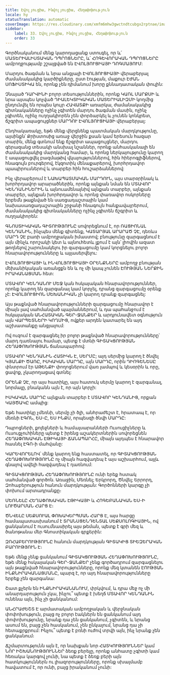 ```yaml
---
title: Էվոլյուցիա, Ինվոլյուցիա, Հեղափոխություն
locale: hy
statusTranslation: automatic
coverImage: https://res.cloudinary.com/xmfm6mhw3gwctndtcubgx2rptnae/image/upload/v1740337243/small_cover_educacion_fundamental_a051170f1c.webp
sidebar:
    label: 33. Էվոլյուցիա, Ինվոլյուցիա, Հեղափոխություն
    order: 33
---
```

Գործնականում մենք կարողացանք ստուգել, որ և՛ ՄԱՏԵՐԻԱԼԻՍՏԱԿԱՆ ԴՊՐՈՑՆԵՐԸ, և՛ ՀՈԳԵՎՈՐԱԿԱՆ ԴՊՐՈՑՆԵՐԸ ամբողջությամբ շշալցված են ԷՎՈԼՅՈՒՑԻԱՅԻ ԴՈԳՄԱՅՈՒՄ:

Մարդու ծագման և նրա անցյալի ԷՎՈԼՅՈՒՑԻԱՅԻ վերաբերյալ ժամանակակից կարծիքները, ըստ էության, մաքուր ԷԺԱՆ ՍՈՖԻՍՏԻԿԱ են, որոնք չեն դիմանում խորը քննադատական փուլին:

Չնայած ԴԱՐՎԻՆԻ բոլոր տեսություններին, որոնք ԿԱՌԼ ՄԱՐՔՍԻ և նրա այսպես կոչված ԴԻԱԼԵԿՏԻԿԱԿԱՆ ՄԱՏԵՐԻԱԼԻԶՄԻ կողմից ընդունվել են որպես կույր ՀԱՎԱՏՔԻ առարկա, ժամանակակից գիտնականները ոչինչ չգիտեն մարդու ծագման մասին, ոչինչ չգիտեն, ոչինչ ուղղակիորեն չեն փորձարկել և չունեն կոնկրետ, ճշգրիտ ապացույցներ ՄԱՐԴՈՒ ԷՎՈԼՅՈՒՑԻԱՅԻ վերաբերյալ:

Ընդհակառակը, եթե մենք վերցնենք պատմական մարդկությունը, այսինքն՝ Քրիստոսից առաջ վերջին քսան կամ երեսուն հազար տարին, մենք գտնում ենք ճշգրիտ ապացույցներ, մարդու գերազանց տեսակի անսխալ նշաններ, որոնք անհասկանալի են ժամանակակից մարդկանց համար, և որոնց ներկայությունը կարող է ապացուցվել բազմաթիվ վկայություններով, հին հիերոգլիֆներով, հնագույն բուրգերով, էկզոտիկ մենաքարերով, խորհրդավոր պապիրուսներով և տարբեր հին հուշարձաններով:

Ինչ վերաբերում է ՆԱԽԱՊԱՏՄԱԿԱՆ ՄԱՐԴՈՒՆ, այս տարօրինակ և խորհրդավոր արարածներին, որոնք այնքան նման են ՄՏԱՎՈՐ ԿԵՆԴԱՆԻՆԵՐԻՆ և այնուամենայնիվ այնքան տարբեր, այնքան տարբեր, այնքան խորհրդավոր և որոնց փառավոր ոսկորները երբեմն թաքնված են սառցադաշտային կամ նախասառցադաշտային շրջանի հնագույն հանքավայրերում, ժամանակակից գիտնականները ոչինչ չգիտեն ճշգրիտ և ուղղակիորեն:

ԳՆՈՍՏԻԿԱԿԱՆ ԳԻՏՈՒԹՅՈՒՆԸ սովորեցնում է, որ ՌԱՑԻՈՆԱԼ ԿԵՆԴԱՆԻՆ, ինչպես մենք գիտենք, ԿԱՏԱՐՅԱԼ ԱՐԱՐԱԾ ՉԷ, դեռևս ՄԱՐԴ ՉԷ բառի ամբողջական իմաստով; բնությունը զարգացնում է այն մինչև որոշակի կետ և այնուհետև լքում է այն՝ լիովին ազատ թողնելով շարունակելու իր զարգացումը կամ կորցնելու բոլոր հնարավորությունները և այլասերվելու:

ԷՎՈԼՅՈՒՑԻԱՅԻ և ԻՆՎՈԼՅՈՒՑԻԱՅԻ ՕՐԵՆՔՆԵՐԸ ամբողջ բնության մեխանիկական առանցքն են և ոչ մի կապ չունեն ԷՈՒԹՅԱՆ ՆԵՐՔԻՆ ԻՐԱԿԱՆԱՑՄԱՆ հետ:

ՄՏԱՎՈՐ ԿԵՆԴԱՆՈՒ ՄԵՋ կան հսկայական հնարավորություններ, որոնք կարող են զարգանալ կամ կորչել, դրանց զարգացումը օրենք չէ: ԷՎՈԼՅՈՒՑԻՈՆ ՄԵԽԱՆԻԿԱՆ չի կարող դրանք զարգացնել:

Այս թաքնված հնարավորությունների զարգացումը հնարավոր է միայն լավ սահմանված պայմաններում, և դա պահանջում է հսկայական ԱՆՀԱՏԱԿԱՆ ԳԵՐ-ՋԱՆՔԵՐ և արդյունավետ օգնություն այն ՎԱՐՊԵՏՆԵՐԻ ԿՈՂՄԻՑ, ովքեր արդեն կատարել են այդ աշխատանքը անցյալում:

Ով ուզում է զարգացնել իր բոլոր թաքնված հնարավորությունները՝ մարդ դառնալու համար, պետք է մտնի ԳԻՏԱԿՑՈՒԹՅԱՆ ՀԵՂԱՓՈԽՈՒԹՅԱՆ ճանապարհով:

ՄՏԱՎՈՐ ԿԵՆԴԱՆԻՆ ՀԱՏԻԿՆ Է, ՍԵՐՄԸ; այդ սերմից կարող է ծնվել ԿՅԱՆՔԻ ԾԱՌԸ, ԻՍԿԱԿԱՆ ՄԱՐԴԸ, այն ՄԱՐԴԸ, որին ԴԻՈԳԵՆԵՍԸ փնտրում էր ԱԹԵՆՔԻ փողոցներում վառ լամպով և կեսօրին և որը, ցավոք, չկարողացավ գտնել:

ՕՐԵՆՔ ՉԷ, որ այս հատիկը, այս հատուկ սերմը կարող է զարգանալ, նորմալը, բնականն այն է, որ այն կորչի:

ԻՍԿԱԿԱՆ ՄԱՐԴԸ այնքան տարբեր է ՄՏԱՎՈՐ ԿԵՆԴԱՆԻՑ, որքան ԿԱՅԾԱԿԸ ամպից:

Եթե հատիկը չմեռնի, սերմը չի ծլի, անհրաժեշտ է, հրատապ է, որ մեռնի ԷԳՈՆ, ԵՍ-Ը, ԵՍ ԻՆՔՍ, որպեսզի ծնվի ՄԱՐԴԸ:

Դպրոցների, քոլեջների և համալսարանների Ուսուցիչները և Ուսուցչուհիները պետք է իրենց աշակերտներին սովորեցնեն ՀԵՂԱՓՈԽԱԿԱՆ ԷԹԻԿԱՅԻ ՃԱՆԱՊԱՐՀԸ, միայն այդպես է հնարավոր հասնել ԷԳՈ-ի մահվանը:

ԿԱՐԵՎՈՐԵԼՈՎ՝ մենք կարող ենք հաստատել, որ ԳԻՏԱԿՑՈՒԹՅԱՆ ՀԵՂԱՓՈԽՈՒԹՅՈՒՆԸ ոչ միայն հազվադեպ է այս աշխարհում, այլև գնալով ավելի հազվադեպ է դառնում:

ԳԻՏԱԿՑՈՒԹՅԱՆ ՀԵՂԱՓՈԽՈՒԹՅՈՒՆԸ ունի երեք հստակ սահմանված գործոն. Առաջին, Մեռնել; Երկրորդ, Ծնվել; Երրորդ, Զոհաբերություն հանուն մարդկության: Գործոնների կարգը չի փոխում արտադրանքը։

ՄԵՌՆԵԼԸ ՀԵՂԱՓՈԽԱԿԱՆ ԷԹԻԿԱՅԻ և ՀՈԳԵԲԱՆԱԿԱՆ ԵՍ-Ի ԼՈՒԾԱՐՄԱՆ ՀԱՐՑ Է։

ԾՆՎԵԼԸ ՍԵՔՍՈՒԱԼ ՓՈԽԱԿԵՐՊՄԱՆ ՀԱՐՑ Է, այս հարցը համապատասխանում է ՏՐԱՆՍՑԵՆԴԵՆՏԱԼ ՍԵՔՍՈԼՈԳԻԱՅԻՆ, ով ցանկանում է ուսումնասիրել այս թեման, պետք է գրի մեզ և ծանոթանա մեր Գնոստիկական գրքերին:

ԶՈՀԱԲԵՐՈՒԹՅՈՒՆԸ հանուն մարդկության ԳԻՏԱԿԻՑ ՏԻԵԶԵՐԱԿԱՆ ԲԱՐՈՒԹՅՈՒՆ Է։

Եթե մենք չենք ցանկանում ԳԻՏԱԿՑՈՒԹՅԱՆ ՀԵՂԱՓՈԽՈՒԹՅՈՒՆԸ, եթե մենք հսկայական ԳԵՐ-ՋԱՆՔԵՐ չենք գործադրում զարգացնելու այն թաքնված հնարավորությունները, որոնք մեզ կտանեն ԷՈՒԹՅԱՆ ԻՆՔՆԻՐԱԿԱՆԱՑՄԱՆԸ, պարզ է, որ այդ հնարավորությունները երբեք չեն զարգանա:

Շատ քչերն են ԻՆՔՆԻՐԱԿԱՆԱՆՈՒՄ, փրկվում, և դրա մեջ ոչ մի անարդարություն չկա, ինչու՞ պետք է խեղճ ՄՏԱՎՈՐ ԿԵՆԴԱՆԻՆ ունենա այն, ինչ չի ցանկանում:

ԱՆՀՐԱԺԵՇՏ Է արմատական ամբողջական և վերջնական փոփոխություն, բայց ոչ բոլոր էակներն են ցանկանում այդ փոփոխությունը, նրանք դա չեն ցանկանում, չգիտեն, և նրանց ասում են, բայց չեն հասկանում, չեն ընկալում, նրանց դա չի հետաքրքրում: Ինչու՞ պետք է բռնի ուժով տրվի այն, ինչ նրանք չեն ցանկանում։

Ճշմարտությունն այն է, որ նախքան նոր ՀԱՏԿՈՒԹՅՈՒՆՆԵՐ կամ ՆՈՐ ԻՇԽԱՆՈՒԹՅՈՒՆՆԵՐ ձեռք բերելը, որոնք անհատը չգիտի կամ հեռակա կարգով չունի, նա պետք է ձեռք բերի այն հատկություններն ու լիազորությունները, որոնք սխալմամբ հավատում է, որ ունի, բայց իրականում չունի:

